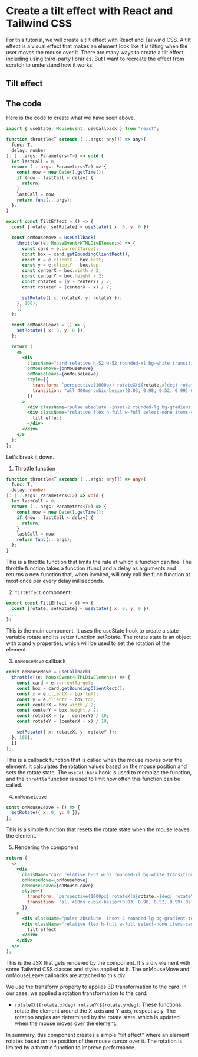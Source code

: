 
<LayoutBlog >

# Create a tilt effect with React and Tailwind CSS

For this tutorial, we will create a tilt effect with React and Tailwind CSS.
A tilt effect is a visual effect that makes an element look like it is tilting when the user moves the mouse over it.
There are many ways to create a tilt effect, including using third-party libraries.
But I want to recreate the effect from scratch to understand how it works.

## Tilt effect

<ComponentPlayground>
  <TiltEffect />
</ComponentPlayground>

## The code

Here is the code to create what we have seen above.

```jsx
import { useState, MouseEvent, useCallback } from "react";

function throttle<T extends (...args: any[]) => any>(
  func: T,
  delay: number
): (...args: Parameters<T>) => void {
  let lastCall = 0;
  return (...args: Parameters<T>) => {
    const now = new Date().getTime();
    if (now - lastCall < delay) {
      return;
    }
    lastCall = now;
    return func(...args);
  };
}

export const TiltEffect = () => {
  const [rotate, setRotate] = useState({ x: 0, y: 0 });

  const onMouseMove = useCallback(
    throttle((e: MouseEvent<HTMLDivElement>) => {
      const card = e.currentTarget;
      const box = card.getBoundingClientRect();
      const x = e.clientX - box.left;
      const y = e.clientY - box.top;
      const centerX = box.width / 2;
      const centerY = box.height / 2;
      const rotateX = (y - centerY) / 7;
      const rotateY = (centerX - x) / 7;

      setRotate({ x: rotateX, y: rotateY });
    }, 100),
    []
  );

  const onMouseLeave = () => {
    setRotate({ x: 0, y: 0 });
  };

  return (
    <>
      <div
        className="card relative h-52 w-52 rounded-xl bg-white transition-[all_400ms_cubic-bezier(0.03,0.98,0.52,0.99)_0s] will-change-transform"
        onMouseMove={onMouseMove}
        onMouseLeave={onMouseLeave}
        style={{
          transform: `perspective(1000px) rotateX(${rotate.x}deg) rotateY(${rotate.y}deg) scale3d(1, 1, 1)`,
          transition: "all 400ms cubic-bezier(0.03, 0.98, 0.52, 0.99) 0s",
        }}
      >
        <div className="pulse absolute -inset-2 rounded-lg bg-gradient-to-r from-blue-600 via-purple-600 to-indigo-600 opacity-75 blur-xl" />
        <div className="relative flex h-full w-full select-none items-center justify-center rounded-lg bg-slate-900 text-sm font-light text-slate-300">
          tilt effect
        </div>
      </div>
    </>
  );
};
```

Let's break it down.

1. Throttle function

```ts
function throttle<T extends (...args: any[]) => any>(
  func: T,
  delay: number
): (...args: Parameters<T>) => void {
  let lastCall = 0;
  return (...args: Parameters<T>) => {
    const now = new Date().getTime();
    if (now - lastCall < delay) {
      return;
    }
    lastCall = now;
    return func(...args);
  };
}
```

This is a throttle function that limits the rate at which a function can fire. The throttle function takes a function (func) and a delay as arguments and returns a new function that, when invoked, will only call the func function at most once per every delay milliseconds.

2. `TiltEffect` component:

```jsx
export const TiltEffect = () => {
  const [rotate, setRotate] = useState({ x: 0, y: 0 });
  ...
};
```

This is the main component. It uses the useState hook to create a state variable rotate and its setter function setRotate. The rotate state is an object with x and y properties, which will be used to set the rotation of the element.

3. `onMouseMove` callback

```jsx
const onMouseMove = useCallback(
  throttle((e: MouseEvent<HTMLDivElement>) => {
    const card = e.currentTarget;
    const box = card.getBoundingClientRect();
    const x = e.clientX - box.left;
    const y = e.clientY - box.top;
    const centerX = box.width / 2;
    const centerY = box.height / 2;
    const rotateX = (y - centerY) / 10;
    const rotateY = (centerX - x) / 10;

    setRotate({ x: rotateX, y: rotateY });
  }, 100),
  []
);
```

This is a callback function that is called when the mouse moves over the element. It calculates the rotation values based on the mouse position and sets the rotate state. The `useCallback` hook is used to memoize the function, and the `throttle` function is used to limit how often this function can be called.

4. `onMouseLeave`

```jsx
const onMouseLeave = () => {
  setRotate({ x: 0, y: 0 });
};
```

This is a simple function that resets the rotate state when the mouse leaves the element.

5. Rendering the component

```jsx
return (
  <>
    <div
      className="card relative h-52 w-52 rounded-xl bg-white transition-[all_400ms_cubic-bezier(0.03,0.98,0.52,0.99)_0s] will-change-transform"
      onMouseMove={onMouseMove}
      onMouseLeave={onMouseLeave}
      style={{
        transform: `perspective(1000px) rotateX(${rotate.x}deg) rotateY(${rotate.y}deg) scale3d(1, 1, 1)`,
        transition: "all 400ms cubic-bezier(0.03, 0.98, 0.52, 0.99) 0s",
      }}
    >
      <div className="pulse absolute -inset-2 rounded-lg bg-gradient-to-r from-blue-600 via-purple-600 to-indigo-600 opacity-75 blur-xl" />
      <div className="relative flex h-full w-full select-none items-center justify-center rounded-lg bg-slate-900 text-sm font-light text-slate-300">
        tilt effect
      </div>
    </div>
  </>
);
```

This is the JSX that gets rendered by the component. It's a div element with some Tailwind CSS classes and styles applied to it. The onMouseMove and onMouseLeave callbacks are attached to this div.

We use the transform property to applies 3D transformation to the card.
In our case, we applied a rotation transformation to the card:

- `rotateX(${rotate.x}deg) rotateY(${rotate.y}deg)`: These functions rotate the element around the X-axis and Y-axis, respectively. The rotation angles are determined by the rotate state, which is updated when the mouse moves over the element.

In summary, this component creates a simple "tilt effect" where an element rotates based on the position of the mouse cursor over it. The rotation is limited by a throttle function to improve performance.

</LayoutBlog>
